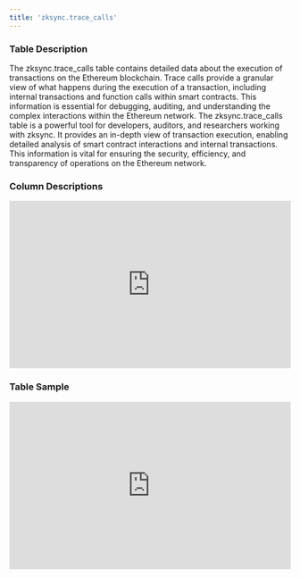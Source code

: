 ```yaml
---
title: 'zksync.trace_calls'
---
```


### Table Description
The zksync.trace_calls table contains detailed data about the execution of transactions on the Ethereum blockchain. Trace calls provide a granular view of what happens during the execution of a transaction, including internal transactions and function calls within smart contracts. This information is essential for debugging, auditing, and understanding the complex interactions within the Ethereum network.
The zksync.trace_calls table is a powerful tool for developers, auditors, and researchers working with zksync. It provides an in-depth view of transaction execution, enabling detailed analysis of smart contract interactions and internal transactions. This information is vital for ensuring the security, efficiency, and transparency of operations on the Ethereum network.

### Column Descriptions

<div>
    <iframe
        src="http://127.0.0.1:3000/columns/zksync.trace_calls"
        width="100%"
        height="300px"
        frameBorder="0"
        scrolling="no"
    ></iframe>
</div>

### Table Sample

<div>
    <iframe
        src="http://127.0.0.1:3000/data/zksync.trace_calls"
        width="100%"
        height="300px"
        frameBorder="0"
        scrolling="no"
    ></iframe>
</div>

